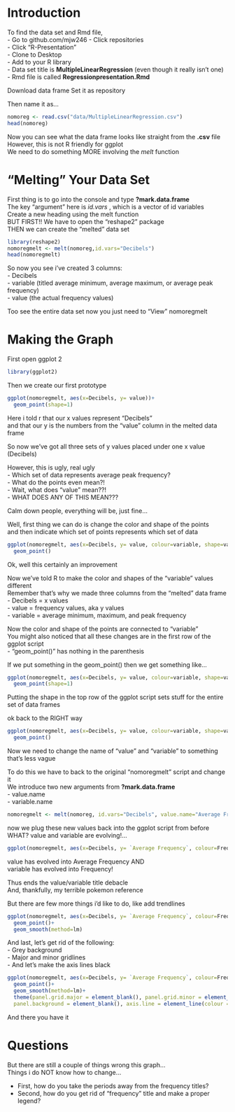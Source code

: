 # Introduction

To find the data set and Rmd file,  
- Go to github.com/mjw246 
- Click repositories  
- Click "R-Presentation"  
- Clone to Desktop  
- Add to your R library  
- Data set title is **MultipleLinearRegression** (even though it really isn't one)  
- Rmd file is called **Regressionpresentation.Rmd**

Download data frame
Set it as repository  
  

Then name it as...  
```r
nomoreg <- read.csv("data/MultipleLinearRegression.csv")
head(nomoreg)
```

Now you can see what the data frame looks like straight from the **.csv** file  
However, this is not R friendly for ggplot  
We need to do something MORE involving the *melt* function   

# "Melting" Your Data Set

First thing is to go into the console and type **?mark.data.frame**  
The key "argument" here is *id.vars* , which is a vector of id variables  
Create a new heading using the melt function  
BUT FIRST!! We have to open the "reshape2" package  
THEN we can create the "melted" data set  

```r
library(reshape2)
nomoregmelt <- melt(nomoreg,id.vars="Decibels")
head(nomoregmelt)
```

So now you see i've created 3 columns:  
- Decibels  
- variable (titled average minimum, average maximum, or average peak frequency)  
- value (the actual frequency values)  

Too see the entire data set now you just need to "View" nomoregmelt

# Making the Graph

First open ggplot 2

```r
library(ggplot2)
```
Then we create our first prototype  

```r
ggplot(nomoregmelt, aes(x=Decibels, y= value))+
  geom_point(shape=1)
```

Here i told r that our x values represent "Decibels"  
and that our y is the numbers from the "value" column in the melted data frame  

So now we've got all three sets of y values placed under one x value (Decibels) 

However, this is ugly, real ugly  
- Which set of data represents average peak frequency?    
- What do the points even mean?!  
- Wait, what does "value" mean??!  
- WHAT DOES ANY OF THIS MEAN???  

Calm down people, everything will be, just fine...   

Well, first thing we can do is change the color and shape of the points   
and then indicate which set of points represents which set of data  

```r
ggplot(nomoregmelt, aes(x=Decibels, y= value, colour=variable, shape=variable))+
  geom_point()
```

Ok, well this certainly an improvement

Now we've told R to make the color and shapes of the "variable" values different  
Remember that's why we made three columns from the "melted" data frame  
- Decibels = x values  
- value = frequency values, aka y values  
- variable = average minimum, maximum, and peak frequency  

Now the color and shape of the points are connected to "variable"  
You might also noticed that all these changes are in the first row of the ggplot script  
- "geom_point()" has nothing in the parenthesis

If we put something in the geom_point() then we get something like...


```r
ggplot(nomoregmelt, aes(x=Decibels, y= value, colour=variable, shape=variable))+
  geom_point(shape=1)
```

Putting the shape in the top row of the ggplot script sets stuff for the entire set of data frames  

ok back to the RIGHT way
```r
ggplot(nomoregmelt, aes(x=Decibels, y= value, colour=variable, shape=variable))+
  geom_point()
```

Now we need to change the name of "value" and "variable" to something that's less vague    

To do this we have to back to the original "nomoregmelt" script and change it  
We introduce two new arguments from **?mark.data.frame**   
- value.name  
- variable.name  

```r
nomoregmelt <- melt(nomoreg, id.vars="Decibels", value.name="Average Frequency", variable.name="Frequency")
```
now we plug these new values back into the ggplot script from before  
WHAT? value and variable are evolving!...

```r
ggplot(nomoregmelt, aes(x=Decibels, y= `Average Frequency`, colour=Frequency, shape=Frequency))+ geom_point()
```

value has evolved into Average Frequency AND  
variable has evolved into Frequency!  

Thus ends the value/variable title debacle  
And, thankfully, my terrible pokemon reference    

But there are few more things i'd like to do, like add trendlines 

```r
ggplot(nomoregmelt, aes(x=Decibels, y= `Average Frequency`, colour=Frequency, shape=Frequency))+ 
  geom_point()+
  geom_smooth(method=lm)
```

And last, let's get rid of the following:  
- Grey background  
- Major and minor gridlines  
- And let's make the axis lines black    

```r
ggplot(nomoregmelt, aes(x=Decibels, y= `Average Frequency`, colour=Frequency, shape=Frequency))+ 
  geom_point()+
  geom_smooth(method=lm)+
  theme(panel.grid.major = element_blank(), panel.grid.minor = element_blank(), 
  panel.background = element_blank(), axis.line = element_line(colour = "black"))
```

And there you have it

# Questions

But there are still a couple of things wrong this graph...  
Things i do NOT know how to change...  

- First, how do you take the periods away from the frequency titles?
- Second, how do you get rid of "frequency" title and make a proper legend?



